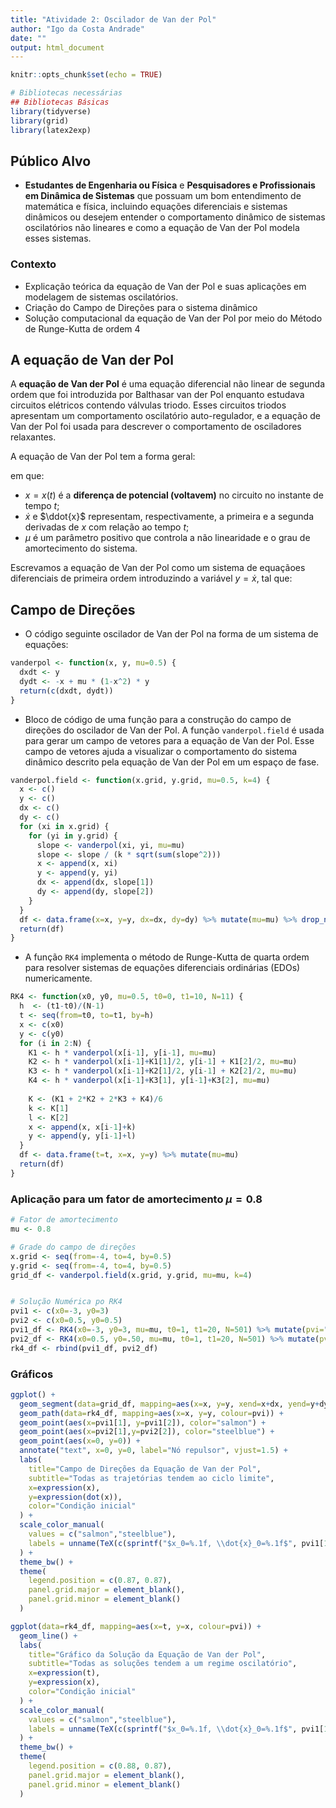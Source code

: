 ```yaml
---
title: "Atividade 2: Oscilador de Van der Pol"
author: "Igo da Costa Andrade"
date: ""
output: html_document
---
```


```r
knitr::opts_chunk$set(echo = TRUE)

# Bibliotecas necessárias
## Bibliotecas Básicas
library(tidyverse)
library(grid)
library(latex2exp)
```


## Público Alvo


* **Estudantes de Engenharia ou Física** e **Pesquisadores e Profissionais em Dinâmica de Sistemas** que possuam um bom entendimento de matemática e física, incluindo equações diferenciais e sistemas dinâmicos ou desejem entender o comportamento dinâmico de sistemas oscilatórios não lineares e como a equação de Van der Pol modela esses sistemas.


### Contexto

* Explicação teórica da equação de Van der Pol e suas aplicações em modelagem de sistemas oscilatórios.
* Criação do Campo de Direções para o sistema dinâmico
* Solução computacional da equação de Van der Pol por meio do Método de Runge-Kutta de ordem 4


## A equação de Van der Pol

A **equação de Van der Pol** é uma equação diferencial não linear de segunda ordem que foi introduzida por Balthasar van der Pol enquanto estudava circuitos elétricos contendo válvulas triodo. Esses circuitos triodos apresentam um comportamento oscilatório auto-regulador, e a equação de Van der Pol foi usada para descrever o comportamento de osciladores relaxantes.



A equação de Van der Pol tem a forma geral:

\begin{equation}
\ddot{x} - \mu \left(1 - x^2\right)\dot{x} + x = 0 \label{eq:vdp}
\end{equation}
em que:

* $x = x(t)$ é a **diferença de potencial (voltavem)** no circuito no instante de tempo $t$;
* $\dot{x}$ e $\ddot{x}$ representam, respectivamente, a primeira  e a segunda derivadas de $x$ com relação ao tempo $t$;
* $\mu$ é um parâmetro positivo que controla a não linearidade e o grau de amortecimento do sistema.

Escrevamos a equação de Van der Pol como um sistema de equaçãoes diferenciais de primeira ordem introduzindo a variável $y = \dot{x}$, tal que:

\begin{align*}
  \begin{cases}
    \dot{x} = y\\
    \dot{y} = -x + \mu \left(1 - x^2\right) y\\
  \end{cases}
\end{align*}

## Campo de Direções

* O código seguinte oscilador de Van der Pol na forma de um sistema de equações:

```r
vanderpol <- function(x, y, mu=0.5) {
  dxdt <- y
  dydt <- -x + mu * (1-x^2) * y
  return(c(dxdt, dydt))
}
```

* Bloco de código de uma função para a construção do campo de direções  do oscilador de Van der Pol. A função `vanderpol.field`  é usada para gerar um campo de vetores para a equação de Van der Pol. Esse campo de vetores ajuda a visualizar o comportamento do sistema dinâmico descrito pela equação de Van der Pol em um espaço de fase.

```r
vanderpol.field <- function(x.grid, y.grid, mu=0.5, k=4) {
  x <- c()
  y <- c()
  dx <- c()
  dy <- c()
  for (xi in x.grid) {
    for (yi in y.grid) {
      slope <- vanderpol(xi, yi, mu=mu)
      slope <- slope / (k * sqrt(sum(slope^2)))
      x <- append(x, xi)
      y <- append(y, yi)
      dx <- append(dx, slope[1])
      dy <- append(dy, slope[2])
    }
  }
  df <- data.frame(x=x, y=y, dx=dx, dy=dy) %>% mutate(mu=mu) %>% drop_na()
  return(df)
}
```



* A função `RK4` implementa o método de Runge-Kutta de quarta ordem para resolver sistemas de equações diferenciais ordinárias (EDOs) numericamente.

```r
RK4 <- function(x0, y0, mu=0.5, t0=0, t1=10, N=11) {
  h  <- (t1-t0)/(N-1)
  t <- seq(from=t0, to=t1, by=h)
  x <- c(x0)
  y <- c(y0)
  for (i in 2:N) {
    K1 <- h * vanderpol(x[i-1], y[i-1], mu=mu)
    K2 <- h * vanderpol(x[i-1]+K1[1]/2, y[i-1] + K1[2]/2, mu=mu)
    K3 <- h * vanderpol(x[i-1]+K2[1]/2, y[i-1] + K2[2]/2, mu=mu)
    K4 <- h * vanderpol(x[i-1]+K3[1], y[i-1]+K3[2], mu=mu)
    
    K <- (K1 + 2*K2 + 2*K3 + K4)/6
    k <- K[1]
    l <- K[2]
    x <- append(x, x[i-1]+k)
    y <- append(y, y[i-1]+l)
  }
  df <- data.frame(t=t, x=x, y=y) %>% mutate(mu=mu)
  return(df)
}
```


### Aplicação para um fator de amortecimento $\mu = 0.8$

```r
# Fator de amortecimento
mu <- 0.8

# Grade do campo de direções
x.grid <- seq(from=-4, to=4, by=0.5)
y.grid <- seq(from=-4, to=4, by=0.5)
grid_df <- vanderpol.field(x.grid, y.grid, mu=mu, k=4)


# Solução Numérica po RK4
pvi1 <- c(x0=-3, y0=3)
pvi2 <- c(x0=0.5, y0=0.5)
pvi1_df <- RK4(x0=-3, y0=3, mu=mu, t0=1, t1=20, N=501) %>% mutate(pvi="PVI1")
pvi2_df <- RK4(x0=0.5, y0=.50, mu=mu, t0=1, t1=20, N=501) %>% mutate(pvi="PVI2")
rk4_df <- rbind(pvi1_df, pvi2_df) 
```


### Gráficos

```r
ggplot() +
  geom_segment(data=grid_df, mapping=aes(x=x, y=y, xend=x+dx, yend=y+dy), arrow=arrow(length=(unit(0.1, "cm"))), colour="gray") +
  geom_path(data=rk4_df, mapping=aes(x=x, y=y, colour=pvi)) +
  geom_point(aes(x=pvi1[1], y=pvi1[2]), color="salmon") +
  geom_point(aes(x=pvi2[1],y=pvi2[2]), color="steelblue") +
  geom_point(aes(x=0, y=0)) +
  annotate("text", x=0, y=0, label="Nó repulsor", vjust=1.5) +
  labs(
    title="Campo de Direções da Equação de Van der Pol",
    subtitle="Todas as trajetórias tendem ao ciclo limite",
    x=expression(x),
    y=expression(dot(x)),
    color="Condição inicial"
  ) +
  scale_color_manual(
    values = c("salmon","steelblue"),
    labels = unname(TeX(c(sprintf("$x_0=%.1f, \\dot{x}_0=%.1f$", pvi1[1], pvi1[2]), sprintf("$x_0=%.1f, \\dot{x}_0=%.1f$", pvi2[1], pvi2[2]))))
  ) +
  theme_bw() +
  theme(
    legend.position = c(0.87, 0.87),
    panel.grid.major = element_blank(),
    panel.grid.minor = element_blank()
  )
```
```r
ggplot(data=rk4_df, mapping=aes(x=t, y=x, colour=pvi)) +
  geom_line() + 
  labs(
    title="Gráfico da Solução da Equação de Van der Pol",
    subtitle="Todas as soluções tendem a um regime oscilatório",
    x=expression(t),
    y=expression(x),
    color="Condição inicial"
  ) +
  scale_color_manual(
    values = c("salmon","steelblue"),
    labels = unname(TeX(c(sprintf("$x_0=%.1f, \\dot{x}_0=%.1f$", pvi1[1], pvi1[2]), sprintf("$x_0=%.1f, \\dot{x}_0=%.1f$", pvi2[1], pvi2[2]))))
  ) +
  theme_bw() +
  theme(
    legend.position = c(0.88, 0.87),
    panel.grid.major = element_blank(),
    panel.grid.minor = element_blank()
  )
```

